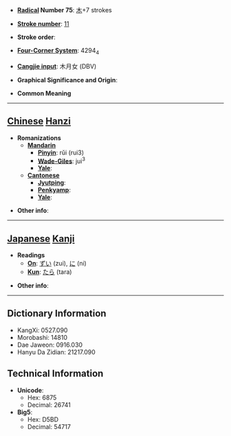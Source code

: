 * '''[[Wiktionary:Chinese radical index| Radical]] Number 75''': [[Wiktionary:Chinese radical index 木|木]]+7 strokes

* '''[[Wiktionary:Chinese total strokes index|Stroke number]]''': [[Wiktionary:Chinese total strokes index 11|11]]

* '''Stroke order''': 

* '''[[Wiktionary:Chinese four corner index|Four-Corner System]]''': 4294<sub>4</sub>

* '''[[Wiktionary:Chinese Cangjie index|Cangjie input]]''': 木月女 (DBV)

* '''Graphical Significance and Origin''': 

* '''Common Meaning'''

----

== [[Chinese]] [[Hanzi]] ==

* '''Romanizations'''
** '''[[Mandarin]]'''
*** '''[[Pinyin]]''': rǔi (rui3)
*** '''[[Wade-Giles]]''': jui<sup>3</sup>
*** '''[[Yale]]''': 
** '''[[Cantonese]]'''
*** '''[[Jyutping]]''':
*** '''[[Penkyamp]]''': 
*** '''[[Yale]]''': 

* '''Other info''': 

----

== [[Japanese]] [[Kanji]] ==

* '''Readings'''
** '''[[On]]''': [[ずい]] (zui), [[に]] (ni)
** '''[[Kun]]''': [[たら]] (tara)

* '''Other info''':  

----

== Dictionary Information ==

* KangXi: 0527.090
* Morobashi: 14810
* Dae Jaweon: 0916.030
* Hanyu Da Zidian: 21217.090

== Technical Information ==

* '''Unicode''':
** Hex: 6875
** Decimal: 26741
* '''Big5''':
** Hex: D5BD
** Decimal: 54717